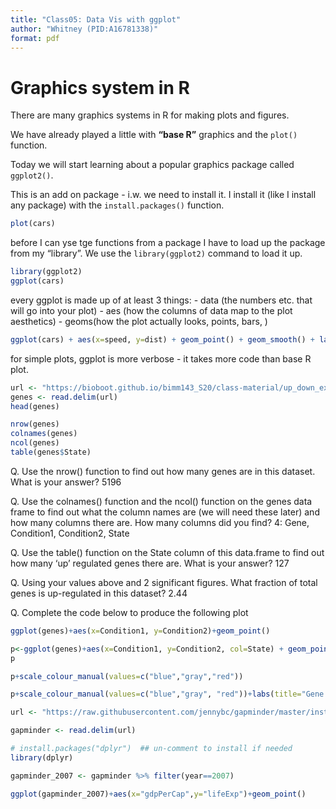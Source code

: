 ```yaml
---
title: "Class05: Data Vis with ggplot"
author: "Whitney (PID:A16781338)"
format: pdf
---
```


# Graphics system in R

There are many graphics systems in R for making plots and figures.

We have already played a little with **"base R"** graphics and the `plot()` function.

Today we will start learning about a popular graphics package called `ggplot2()`.

This is an add on package - i.w. we need to install it. I install it (like I install any package) with the `install.packages()` function.


```r
plot(cars)
```

before I can yse tge functions from a package I have to load up the package from my "library". We use the `library(ggplot2)` command to load it up.
```r
library(ggplot2)
ggplot(cars)

```
every ggplot is made up of at least 3 things:
- data (the numbers etc. that will go into your plot)
- aes (how the columns of data map to the plot aesthetics)
- geoms(how the plot actually looks, points, bars, )

```r
ggplot(cars) + aes(x=speed, y=dist) + geom_point() + geom_smooth() + labs(title="Stopping distance of old cars", subtitile="a silly example of plot") + theme_bw()
```

for simple plots, ggplot is more verbose - it takes more code than  base R plot.

```r
url <- "https://bioboot.github.io/bimm143_S20/class-material/up_down_expression.txt"
genes <- read.delim(url)
head(genes)

nrow(genes)
colnames(genes)
ncol(genes)
table(genes$State)
```
Q. Use the nrow() function to find out how many genes are in this dataset. What is your answer? 
5196

Q. Use the colnames() function and the ncol() function on the genes data frame to find out what the column names are (we will need these later) and how many columns there are. How many columns did you find? 
4: Gene, Condition1, Condition2, State

Q. Use the table() function on the State column of this data.frame to find out how many ‘up’ regulated genes there are. What is your answer? 
127

Q. Using your values above and 2 significant figures. What fraction of total genes is up-regulated in this dataset? 
2.44

Q. Complete the code below to produce the following plot
```r
ggplot(genes)+aes(x=Condition1, y=Condition2)+geom_point()
```

```r
p<-ggplot(genes)+aes(x=Condition1, y=Condition2, col=State) + geom_point()
p
```

```r
p+scale_colour_manual(values=c("blue","gray","red"))
```

```r
p+scale_colour_manual(values=c("blue","gray", "red"))+labs(title="Gene Expression Changes Upon Drug Treatment", x="Control(no drug)", y="Drug Treatment")
```

```r
url <- "https://raw.githubusercontent.com/jennybc/gapminder/master/inst/extdata/gapminder.tsv"

gapminder <- read.delim(url)

# install.packages("dplyr")  ## un-comment to install if needed
library(dplyr)

gapminder_2007 <- gapminder %>% filter(year==2007)
```
```r
ggplot(gapminder_2007)+aes(x="gdpPerCap",y="lifeExp")+geom_point()

```
